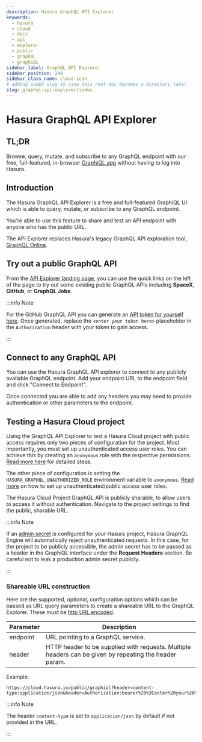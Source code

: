 ```yaml
---
description: Hasura GraphQL API Explorer
keywords:
  - hasura
  - cloud
  - docs
  - api
  - explorer
  - public
  - graphQL
  - graphiQL
sidebar_label: GraphQL API Explorer
sidebar_position: 240
sidebar_class_name: cloud-icon
# adding index slug in case this root doc becomes a directory later
slug: graphql-api-explorer/index
---
```



# Hasura GraphQL API Explorer

## TL;DR

Browse, query, mutate, and subscribe to any GraphQL endpoint with our free, full-featured, in-browser
[GraphiQL app](https://cloud.hasura.io/public/graphiql) without having to log into Hasura.

## Introduction

The Hasura GraphQL API Explorer is a free and full-featured GraphiQL UI which is able to query, mutate, or subscribe to
any GraphQL endpoint.

You're able to use this feature to share and test an API endpoint with anyone who has the public URL.

The API Explorer replaces Hasura's legacy GraphQL API exploration tool, [GraphQL Online](https://graphiql-online.com/).

## Try out a public GraphQL API

From the [API Explorer landing page](https://cloud.hasura.io/public/graphiql), you can use the quick links on the left
of the page to try out some existing public GraphQL APIs including **SpaceX**, **GitHub**, or **GraphQL Jobs**.

<Thumbnail
  src='/img/graphql/cloud/api-explorer/connect-to-existing-api_graphql-api-explorer_v1.png'
  alt='API Explorer Landing Page'
  width='1146px'
/>

:::info Note

For the GitHub GraphQL API you can generate an [API token for yourself here](https://github.com/settings/tokens). Once
generated, replace the `<enter your token here>` placeholder in the `Authorization` header with your token to gain
access.

:::

## Connect to any GraphQL API

You can use the Hasura GraphQL API explorer to connect to any publicly available GraphQL endpoint. Add your endpoint URL
to the endpoint field and click "Connect to Endpoint".

<Thumbnail
  src='/img/graphql/cloud/api-explorer/connect-to-api_graphql-api-explorer_v1.png'
  alt='API Explorer Share Link'
  width='1146px'
/>

Once connected you are able to add any headers you may need to provide authentication or other parameters to the
endpoint.

<Thumbnail
  src='/img/graphql/cloud/api-explorer/add-headers_graphql-api-explorer_v1.png'
  alt='API Explorer Share Link'
  width='1146px'
/>

## Testing a Hasura Cloud project

Using the GraphQL API Explorer to test a Hasura Cloud project with public access requires only two pieces of
configuration for the project. Most importantly, you must set up unauthenticated access user roles. You can achieve this
by creating an `anonymous` role with the respective permissions.
[Read more here](/auth/authorization/common-roles-auth-examples.mdx#anonymous-users-example) for detailed
steps.

The other piece of configuration is setting the `HASURA_GRAPHQL_UNAUTHORIZED_ROLE` environment variable to `anonymous`.
[Read more](/auth/authentication/unauthenticated-access.mdx#configuring-unauthenticated--public-access) on
how to set up unauthenticated/public access user roles.

The Hasura Cloud Project GraphQL API is publicly sharable, to allow users to access it without authentication. Navigate
to the project settings to find the public, sharable URL.

<Thumbnail
  src='/img/graphql/cloud/api-explorer/share-link_graphql-api-explorer_v1.png'
  alt='API Explorer Share Link'
  width='1146px'
/>

:::info Note

If an [admin secret](/deployment/securing-graphql-endpoint.mdx) is configured for your Hasura project,
Hasura GraphQL Engine will automatically reject unauthenticated requests. In this case, for the project to be publicly
accessible, the admin secret has to be passed as a header in the GraphiQL interface under the **Request Headers**
section. Be careful not to leak a production admin secret publicly.

<Thumbnail
  src='/img/graphql/cloud/api-explorer/admin-secret-header_graphql-api-explorer_v1.png'
  alt='API Explorer Header Admin Secret'
  width='1146px'
/>
:::

### Shareable URL construction

Here are the supported, optional, configuration options which can be passed as URL query parameters to create a
shareable URL to the GraphQL Explorer. These must be [http URL encoded](https://www.urlencoder.org/).

| Parameter | Description                                                                                            |
| --------- | ------------------------------------------------------------------------------------------------------ |
| endpoint  | URL pointing to a GraphQL service.                                                                     |
| header    | HTTP header to be supplied with requests. Multiple headers can be given by repeating the header param. |

Example:

```http
https://cloud.hasura.io/public/graphiql?header=content-type:application/json&header=Authorization:bearer%20%3Center%20your%20token%20here%3E&endpoint=https://api.github.com/graphql
```

:::info Note

The header `content-type` is set to `application/json` by default if not provided in the URL.

:::
